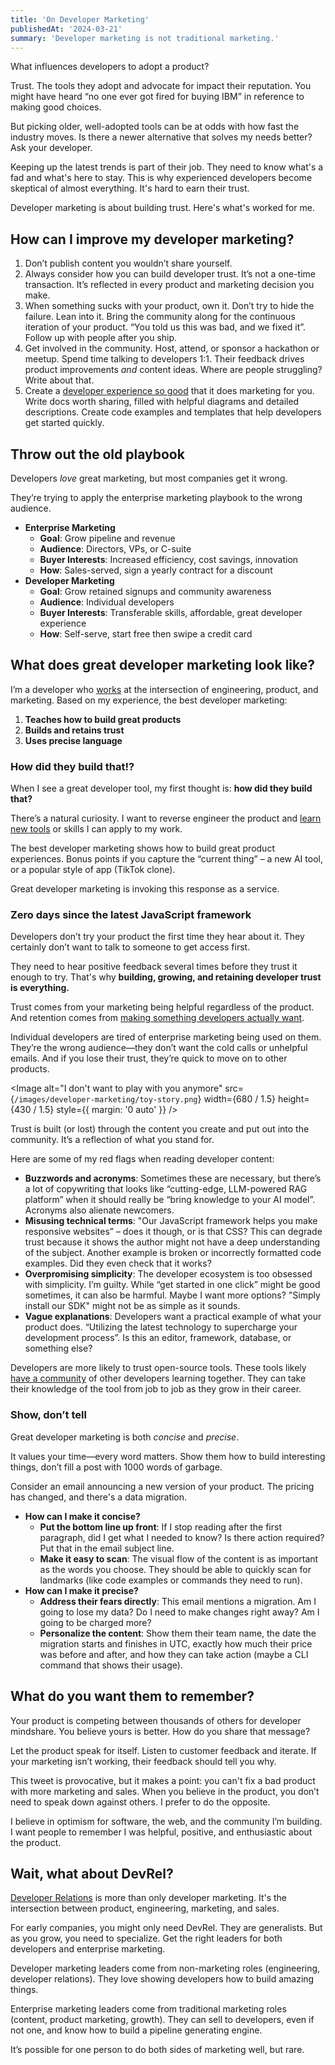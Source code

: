 ```yaml
---
title: 'On Developer Marketing'
publishedAt: '2024-03-21'
summary: 'Developer marketing is not traditional marketing.'
---
```


What influences developers to adopt a product?

Trust. The tools they adopt and advocate for impact their reputation. You might have heard “no one ever got fired for buying IBM” in reference to making good choices.

But picking older, well-adopted tools can be at odds with how fast the industry moves. Is there a newer alternative that solves my needs better? Ask your developer.

Keeping up the latest trends is part of their job. They need to know what's a fad and what's here to stay. This is why experienced developers become skeptical of almost everything. It's hard to earn their trust.

Developer marketing is about building trust. Here's what's worked for me.

## How can I improve my developer marketing?

1. Don’t publish content you wouldn’t share yourself.
2. Always consider how you can build developer trust. It’s not a one-time transaction. It’s reflected in every product and marketing decision you make.
3. When something sucks with your product, own it. Don’t try to hide the failure. Lean into it. Bring the community along for the continuous iteration of your product. “You told us this was bad, and we fixed it”. Follow up with people after you ship.
4. Get involved in the community. Host, attend, or sponsor a hackathon or meetup. Spend time talking to developers 1:1. Their feedback drives product improvements _and_ content ideas. Where are people struggling? Write about that.
5. Create a [developer experience so good](/blog/developer-experience) that it does marketing for you. Write docs worth sharing, filled with helpful diagrams and detailed descriptions. Create code examples and templates that help developers get started quickly.

## Throw out the old playbook

Developers _love_ great marketing, but most companies get it wrong.

They’re trying to apply the enterprise marketing playbook to the wrong audience.

- **Enterprise Marketing**
  - **Goal**: Grow pipeline and revenue
  - **Audience**: Directors, VPs, or C-suite
  - **Buyer Interests**: Increased efficiency, cost savings, innovation
  - **How**: Sales-served, sign a yearly contract for a discount
- **Developer Marketing**
  - **Goal**: Grow retained signups and community awareness
  - **Audience**: Individual developers
  - **Buyer Interests**: Transferable skills, affordable, great developer experience
  - **How**: Self-serve, start free then swipe a credit card

## What does great developer marketing look like?

I’m a developer who [works](/work) at the intersection of engineering, product, and marketing. Based on my experience, the best developer marketing:

1. **Teaches how to build great products**
2. **Builds and retains trust**
3. **Uses precise language**

### How did they build that!?

When I see a great developer tool, my first thought is: **how did they build that?**

<StaticTweet id="1683856255012462593" />

There’s a natural curiosity. I want to reverse engineer the product and [learn new tools](https://vercel.com/blog/introducing-next-js-commerce-2-0) or skills I can apply to my work.

The best developer marketing shows how to build great product experiences. Bonus points if you capture the “current thing” – a new AI tool, or a popular style of app (TikTok clone).

Great developer marketing is invoking this response as a service.

<StaticTweet id="1744201046627356885" />

### Zero days since the latest JavaScript framework

Developers don’t try your product the first time they hear about it. They certainly don’t want to talk to someone to get access first.

They need to hear positive feedback several times before they trust it enough to try. That's why **building, growing, and retaining developer trust is everything.**

Trust comes from your marketing being helpful regardless of the product. And retention comes from [making something developers actually want](/blog/make-something-developers-want).

Individual developers are tired of enterprise marketing being used on them. They’re the wrong audience—they don’t want the cold calls or unhelpful emails. And if you lose their trust, they’re quick to move on to other products.

<Image
  alt="I don't want to play with you anymore"
  src={`/images/developer-marketing/toy-story.png`}
  width={680 / 1.5}
  height={430 / 1.5}
  style={{ margin: '0 auto' }}
/>

Trust is built (or lost) through the content you create and put out into the community. It’s a reflection of what you stand for.

Here are some of my red flags when reading developer content:

- **Buzzwords and acronyms**: Sometimes these are necessary, but there’s a lot of copywriting that looks like “cutting-edge, LLM-powered RAG platform” when it should really be “bring knowledge to your AI model”. Acronyms also alienate newcomers.
- **Misusing technical terms**: "Our JavaScript framework helps you make responsive websites” – does it though, or is that CSS? This can degrade trust because it shows the author might not have a deep understanding of the subject. Another example is broken or incorrectly formatted code examples. Did they even check that it works?
- **Overpromising simplicity**: The developer ecosystem is too obsessed with simplicity. I’m guilty. While “get started in one click” might be good sometimes, it can also be harmful. Maybe I want more options? "Simply install our SDK" might not be as simple as it sounds.
- **Vague explanations**: Developers want a practical example of what your product does. “Utilizing the latest technology to supercharge your development process”. Is this an editor, framework, database, or something else?

Developers are more likely to trust open-source tools. These tools likely [have a community](https://janairis.medium.com/five-pillars-of-building-developer-communities-at-hashicorp-9c8f50198eb8) of other developers learning together. They can take their knowledge of the tool from job to job as they grow in their career.

### Show, don’t tell

Great developer marketing is both _concise_ and _precise_.

It values your time—every word matters. Show them how to build interesting things, don’t fill a post with 1000 words of garbage.

Consider an email announcing a new version of your product. The pricing has changed, and there's a data migration.

- **How can I make it concise?**
  - **Put the bottom line up front**: If I stop reading after the first paragraph, did I get what I needed to know? Is there action required? Put that in the email subject line.
  - **Make it easy to scan**: The visual flow of the content is as important as the words you choose. They should be able to quickly scan for landmarks (like code examples or commands they need to run).
- **How can I make it precise?**
  - **Address their fears directly**: This email mentions a migration. Am I going to lose my data? Do I need to make changes right away? Am I going to be charged more?
  - **Personalize the content**: Show them their team name, the date the migration starts and finishes in UTC, exactly how much their price was before and after, and how they can take action (maybe a CLI command that shows their usage).

## What do you want them to remember?

Your product is competing between thousands of others for developer mindshare. You believe yours is better. How do you share that message?

Let the product speak for itself. Listen to customer feedback and iterate. If your marketing isn’t working, their feedback should tell you why.

<StaticTweet id="1505668279678824448" />

This tweet is provocative, but it makes a point: you can't fix a bad product with more marketing and sales. When you believe in the product, you don’t need to speak down against others. I prefer to do the opposite.

I believe in optimism for software, the web, and the community I’m building. I want people to remember I was helpful, positive, and enthusiastic about the product.

## Wait, what about DevRel?

[Developer Relations](/blog/devrel) is more than only developer marketing. It's the intersection between product, engineering, marketing, and sales.

For early companies, you might only need DevRel. They are generalists. But as you grow, you need to specialize. Get the right leaders for both developers and enterprise marketing.

Developer marketing leaders come from non-marketing roles (engineering, developer relations). They love showing developers how to build amazing things.

Enterprise marketing leaders come from traditional marketing roles (content, product marketing, growth). They can sell to developers, even if not one, and know how to build a pipeline generating engine.

It’s possible for one person to do both sides of marketing well, but rare.
